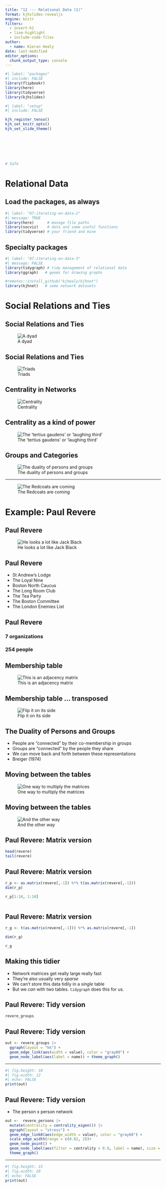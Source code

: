 ```yaml
---
title: "12 --- Relational Data (1)"
format: kjhslides-revealjs
engine: knitr
filters:
  - invert-h1
  - line-highlight
  - include-code-files
author:
  - name: Kieran Healy
date: last-modified
editor_options: 
  chunk_output_type: console
---
```



```r
#| label: "packages"
#| include: FALSE
library(flipbookr)
library(here)
library(tidyverse)
library(kjhslides)
```


```r
#| label: "setup"
#| include: FALSE

kjh_register_tenso()
kjh_set_knitr_opts()
kjh_set_slide_theme()







# Safe
```





# [Relational]{.fg-green} [Data]{.fg-lblue}

## Load the packages, as always


```r
#| label: "07-iterating-on-data-2"
#| message: TRUE
library(here)      # manage file paths
library(socviz)    # data and some useful functions
library(tidyverse) # your friend and mine
```

## Specialty packages


```r
#| label: "07-iterating-on-data-3"
#| message: FALSE
library(tidygraph) # tidy management of relational data
library(ggraph)   # geoms for drawing graphs

#remotes::install_github("kjhealy/kjhnet")
library(kjhnet)   # some network datasets
```

# Social Relations and Ties

## Social Relations and Ties

![A dyad](img/12_dyad.png)

## Social Relations and Ties

![Triads](img/12_triad.png)

## Centrality in Networks

![Centrality](img/12_centrality.png)

## Centrality as a kind of power

![The 'tertius gaudens' or 'laughing third'](img/12_triad_tertius.png)

## Groups and Categories

![The duality of persons and groups](img/12_groups_categories.png)

---

![The Redcoats are coming](img/12_revere_statue.png)


# Example: Paul Revere 

## Paul Revere

![He looks a lot like Jack Black](img/12_revere_silver_pot_john_singleton.png)


## Paul Revere 

- St Andrew's Lodge
- The Loyal Nine
- Boston North Caucus
- The Long Room Club
- The Tea Party
- The Boston Committee
- The London Enemies List

## Paul Revere

### 7 organizations

### 254 people

## Membership table

![This is an adjacency matrix](img/12_member_table.png)

## Membership table … transposed

![Flip it on its side](img/12_member_table_transpose.png)

## The Duality of Persons and Groups

::: {.incremental}
- People are "connected" by their co-membership in groups
- Groups are "connected" by the people they share
- We can move back and forth between these representations
- Breiger (1974)
:::

## Moving between the tables

![One way to multiply the matrices](img/12_mult_pbyp.png)

## Moving between the tables

![And the other way](img/12_mult_gbyg.png)

## Paul Revere: Matrix version

::: {.smallcode}
```r
head(revere)
tail(revere)
```

:::


## Paul Revere: Matrix version


```r
r_p <- as.matrix(revere[,-1]) %*% t(as.matrix(revere[,-1]))
dim(r_p)

r_p[1:10, 1:10]
    
```

## Paul Revere: Matrix version


```r
r_g <- t(as.matrix(revere[,-1])) %*% as.matrix(revere[,-1])

dim(r_g)

r_g
```

## Making this tidier

- Network matrices get really large really fast
- They're also usually very _sparse_
- We can't store this data tidily in a _single_ table
- But we _can_ with two tables. `tidygraph` does this for us. 

## Paul Revere: Tidy version

::: {.smallcode}

```r
revere_groups
```
:::


## Paul Revere: Tidy version

```r
out <- revere_groups |>
  ggraph(layout = "kk") +
  geom_edge_link(aes(width = value), color = "gray80") +
  geom_node_label(aes(label = name)) + theme_graph()

```

---

```r
#| fig.height: 10
#| fig.width: 12
#| echo: FALSE
print(out)
```

## Paul Revere: Tidy version

- The person x person network

```r
out <-  revere_persons |>
  mutate(centrality = centrality_eigen()) |>
  ggraph(layout = "stress") +
  geom_edge_link0(aes(edge_width = value), color = "gray60") +
  scale_edge_width(range = c(0.02, 2))+
  geom_node_point() +
  geom_node_label(aes(filter = centrality > 0.9, label = name), size = rel(2.5)) + 
  theme_graph()

```

---

```r
#| fig.height: 15
#| fig.width: 20
#| echo: FALSE
print(out)
```

